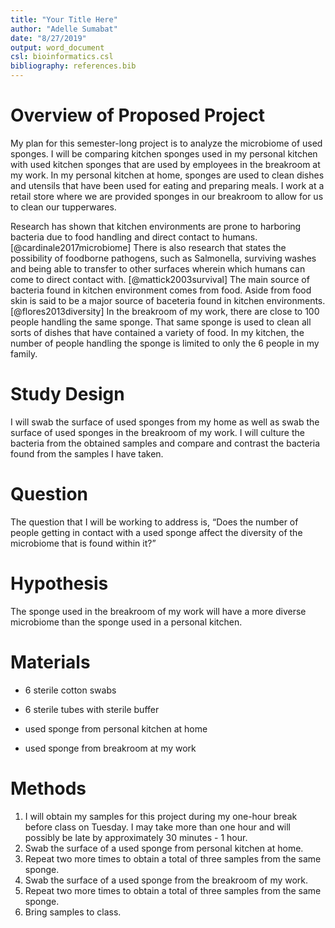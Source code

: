 ```yaml
---
title: "Your Title Here"
author: "Adelle Sumabat"
date: "8/27/2019"
output: word_document
csl: bioinformatics.csl
bibliography: references.bib
---
```


# Overview of Proposed Project 

My plan for this semester-long project is to analyze the microbiome of used sponges. I will be comparing kitchen sponges used in my personal kitchen with used kitchen sponges that are used by employees in the breakroom at my work. In my personal kitchen at home, sponges are used to clean dishes and utensils that have been used for eating and preparing meals. I work at a retail store where we are provided sponges in our breakroom to allow for us to clean our tupperwares. 

Research has shown that kitchen environments are prone to harboring bacteria due to food handling and direct contact to humans. [@cardinale2017microbiome] There is also research that states the possibility of foodborne pathogens, such as Salmonella, surviving washes and being able to transfer to other surfaces wherein which humans can come to direct contact with. [@mattick2003survival] The main source of bacteria found in kitchen environment comes from food. Aside from food skin is said to be a major source of baceteria found in kitchen environments. [@flores2013diversity]  In the breakroom of my work, there are close to 100 people handling the same sponge. That same sponge is used to clean all sorts of dishes that have contained a variety of food. In my kitchen, the number of people handling the sponge is limited to only the 6 people in my family.

# Study Design

I will swab the surface of used sponges from my home as well as swab the surface of used sponges in the breakroom of my work. I will culture the bacteria from the obtained samples and compare and contrast the bacteria found from the samples I have taken. 

# Question 

The question that I will be working to address is, "Does the number of people getting in contact with a used sponge affect the diversity of the microbiome that is found within it?" 

# Hypothesis 

The sponge used in the breakroom of my work will have a more diverse microbiome than the sponge used in a personal kitchen. 

# Materials  

* 6 sterile cotton swabs 

* 6 sterile tubes with sterile buffer 

* used sponge from personal kitchen at home 

* used sponge from breakroom at my work 

# Methods 

1. I will obtain my samples for this project during my one-hour break before class on Tuesday. I may take more than one hour and will possibly be late by approximately 30 minutes - 1 hour. 
2. Swab the surface of a used sponge from personal kitchen at home. 
3. Repeat two more times to obtain a total of three samples from the same sponge.
4. Swab the surface of a used sponge from the breakroom of my work.
5. Repeat two more times to obtain a total of three samples from the same sponge. 
6. Bring samples to class. 